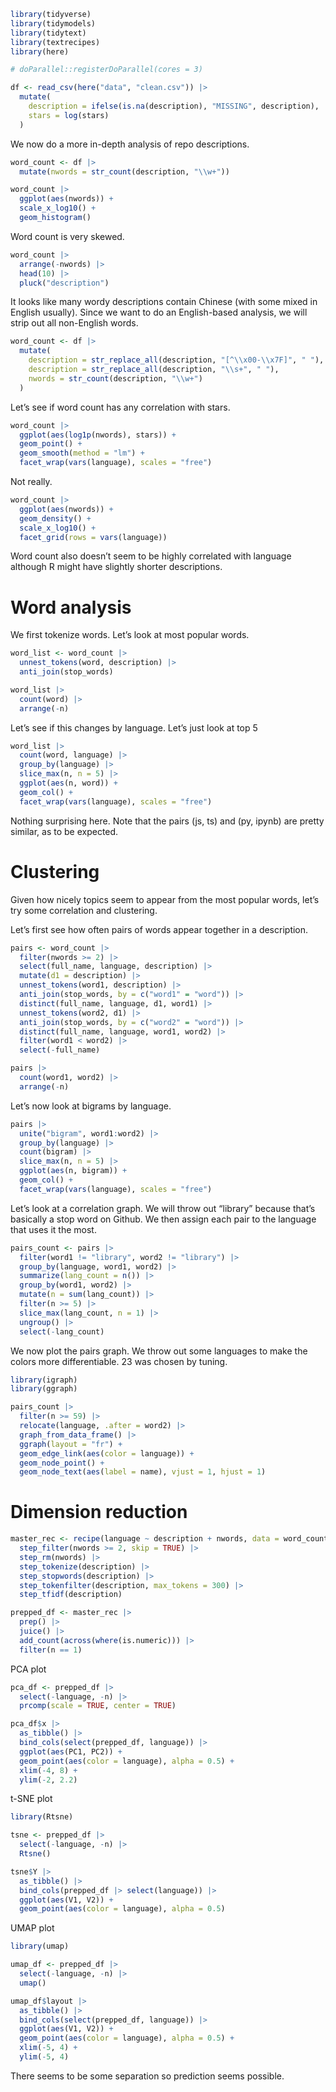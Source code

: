 ```r
library(tidyverse)
library(tidymodels)
library(tidytext)
library(textrecipes)
library(here)

# doParallel::registerDoParallel(cores = 3)
```

```r
df <- read_csv(here("data", "clean.csv")) |>
  mutate(
    description = ifelse(is.na(description), "MISSING", description),
    stars = log(stars)
  )
```

We now do a more in-depth analysis of repo descriptions.

```r
word_count <- df |>
  mutate(nwords = str_count(description, "\\w+"))

word_count |>
  ggplot(aes(nwords)) +
  scale_x_log10() +
  geom_histogram()
```

Word count is very skewed.

```r
word_count |>
  arrange(-nwords) |>
  head(10) |>
  pluck("description")
```

It looks like many wordy descriptions contain Chinese (with some mixed in English usually).  Since we want to do an English-based analysis, we will strip out all non-English words.

```r
word_count <- df |>
  mutate(
    description = str_replace_all(description, "[^\\x00-\\x7F]", " "),
    description = str_replace_all(description, "\\s+", " "),
    nwords = str_count(description, "\\w+")
  )
```

Let's see if word count has any correlation with stars.

```r
word_count |>
  ggplot(aes(log1p(nwords), stars)) +
  geom_point() +
  geom_smooth(method = "lm") +
  facet_wrap(vars(language), scales = "free")
```

Not really.

```r
word_count |>
  ggplot(aes(nwords)) +
  geom_density() +
  scale_x_log10() +
  facet_grid(rows = vars(language))
```

Word count also doesn't seem to be highly correlated with language although R might have slightly shorter descriptions.

# Word analysis

We first tokenize words.  Let's look at most popular words.

```r
word_list <- word_count |>
  unnest_tokens(word, description) |>
  anti_join(stop_words)

word_list |>
  count(word) |>
  arrange(-n)
```

Let's see if this changes by language.  Let's just look at top 5

```r
word_list |>
  count(word, language) |>
  group_by(language) |>
  slice_max(n, n = 5) |>
  ggplot(aes(n, word)) +
  geom_col() +
  facet_wrap(vars(language), scales = "free")
```

Nothing surprising here.  Note that the pairs (js, ts) and (py, ipynb) are pretty similar, as to be expected.

# Clustering

Given how nicely topics seem to appear from the most popular words, let's try some correlation and clustering.

Let's first see how often pairs of words appear together in a description.

```r
pairs <- word_count |>
  filter(nwords >= 2) |>
  select(full_name, language, description) |>
  mutate(d1 = description) |>
  unnest_tokens(word1, description) |>
  anti_join(stop_words, by = c("word1" = "word")) |>
  distinct(full_name, language, d1, word1) |>
  unnest_tokens(word2, d1) |>
  anti_join(stop_words, by = c("word2" = "word")) |>
  distinct(full_name, language, word1, word2) |>
  filter(word1 < word2) |>
  select(-full_name)

pairs |>
  count(word1, word2) |>
  arrange(-n)
```

Let's now look at bigrams by language.

```r
pairs |>
  unite("bigram", word1:word2) |>
  group_by(language) |>
  count(bigram) |>
  slice_max(n, n = 5) |>
  ggplot(aes(n, bigram)) +
  geom_col() +
  facet_wrap(vars(language), scales = "free")
```

Let's look at a correlation graph.  We will throw out "library" because that's basically a stop word on Github.  We then assign each pair to the language that uses it the most.

```r
pairs_count <- pairs |>
  filter(word1 != "library", word2 != "library") |>
  group_by(language, word1, word2) |>
  summarize(lang_count = n()) |>
  group_by(word1, word2) |>
  mutate(n = sum(lang_count)) |>
  filter(n >= 5) |>
  slice_max(lang_count, n = 1) |>
  ungroup() |>
  select(-lang_count)
```

We now plot the pairs graph.  We throw out some languages to make the colors more differentiable. 23 was chosen by tuning.

```r
library(igraph)
library(ggraph)

pairs_count |>
  filter(n >= 59) |>
  relocate(language, .after = word2) |>
  graph_from_data_frame() |>
  ggraph(layout = "fr") +
  geom_edge_link(aes(color = language)) +
  geom_node_point() +
  geom_node_text(aes(label = name), vjust = 1, hjust = 1)
```

# Dimension reduction

```r
master_rec <- recipe(language ~ description + nwords, data = word_count) |>
  step_filter(nwords >= 2, skip = TRUE) |>
  step_rm(nwords) |>
  step_tokenize(description) |>
  step_stopwords(description) |>
  step_tokenfilter(description, max_tokens = 300) |>
  step_tfidf(description)
```

```r
prepped_df <- master_rec |>
  prep() |>
  juice() |>
  add_count(across(where(is.numeric))) |>
  filter(n == 1)
```

PCA plot

```r
pca_df <- prepped_df |>
  select(-language, -n) |>
  prcomp(scale = TRUE, center = TRUE)

pca_df$x |>
  as_tibble() |>
  bind_cols(select(prepped_df, language)) |>
  ggplot(aes(PC1, PC2)) +
  geom_point(aes(color = language), alpha = 0.5) +
  xlim(-4, 8) +
  ylim(-2, 2.2)
```

t-SNE plot

```r
library(Rtsne)

tsne <- prepped_df |>
  select(-language, -n) |>
  Rtsne()

tsne$Y |>
  as_tibble() |>
  bind_cols(prepped_df |> select(language)) |>
  ggplot(aes(V1, V2)) +
  geom_point(aes(color = language), alpha = 0.5)
```

UMAP plot

```r
library(umap)

umap_df <- prepped_df |>
  select(-language, -n) |>
  umap()

umap_df$layout |>
  as_tibble() |>
  bind_cols(select(prepped_df, language)) |>
  ggplot(aes(V1, V2)) +
  geom_point(aes(color = language), alpha = 0.5) +
  xlim(-5, 4) +
  ylim(-5, 4)
```

There seems to be some separation so prediction seems possible.
